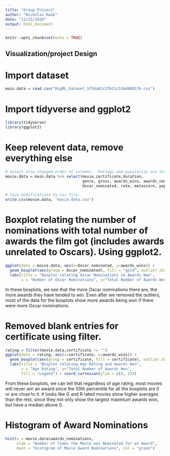---
title: "Group Project"
author: "Nicholas Kwak"
date: "12/25/2020"
output: html_document
---

```{r setup, include=FALSE}
knitr::opts_chunk$set(echo = TRUE)
```
## Visualization/project Design
# Import dataset

```{r}
main.data = read.csv("BigML_Dataset_5f50a62c2fb31c516d000176.csv")
```

# Import tidyverse and ggplot2
```{r}
library(tidyverse)
library(ggplot2)
```

# Keep relevent data, remove everything else

```{r}
# Select also changed order of columns.  Ratings and popularity are less relevent for questions we asked.
movie.data = main.data %>% select(movie,certificate,duration,
                                  genre, gross, awards_wins, awards_nominations, 
                                  Oscar_nominated, rate, metascore, popularity)
```

```{r}
# Save modifications to csv file.
write.csv(movie.data, "movie.data.csv")

```

# Boxplot relating the number of nominations with total number of awards the film got (includes awards unrelated to Oscars).   Using ggplot2.
```{r}
ggplot(data = movie.data, aes(x=Oscar_nominated, y=awards_wins)) +
  geom_boxplot(aes(group = Oscar_nominated), fill = "gold", outlier.shape = NA) +
  labs(title = "Boxplot relating Oscar Nominations to Awards Won", 
       x = "Number of Oscar Nominations", y="Total Number of Awards Won")
```
In these boxplots, we see that the more Oscar nominations there are, the more awards they have tended to win.  Even after we removed the outliers, most of the data for the boxplots show more awards being won if there were more Oscar nominations.

# Removed blank entries for certificate using filter.  
```{r}
rating = filter(movie.data,certificate != "")
ggplot(data = rating, aes(x=certificate, y=awards_wins)) +
  geom_boxplot(aes(group = certificate, fill = certificate), outlier.shape = NA) +
  labs(title = "Boxplot relating Age Rating and Awards Won", 
       x = "Age Rating", y="Total Number of Awards Won",
       fill = "Legend") + coord_cartesian(ylim = c(0, 15)) 

```
From these boxplots, we can tell that regardless of age rating, most movies will never win an award since the 50th percentile for all the boxplots are 0 or are close to it.  It looks like G and R rated movies show higher averages than the rest, since they not only show the largest maximum awards won, but have a median above 0.

# Histogram of Award Nominations
```{r}
hist(x = movie.data$awards_nominations, 
     xlab = "Number of Times the Movie was Nominated for an Award", 
     main = "Histogram of Movie Award Nominations", col = "green")
```
